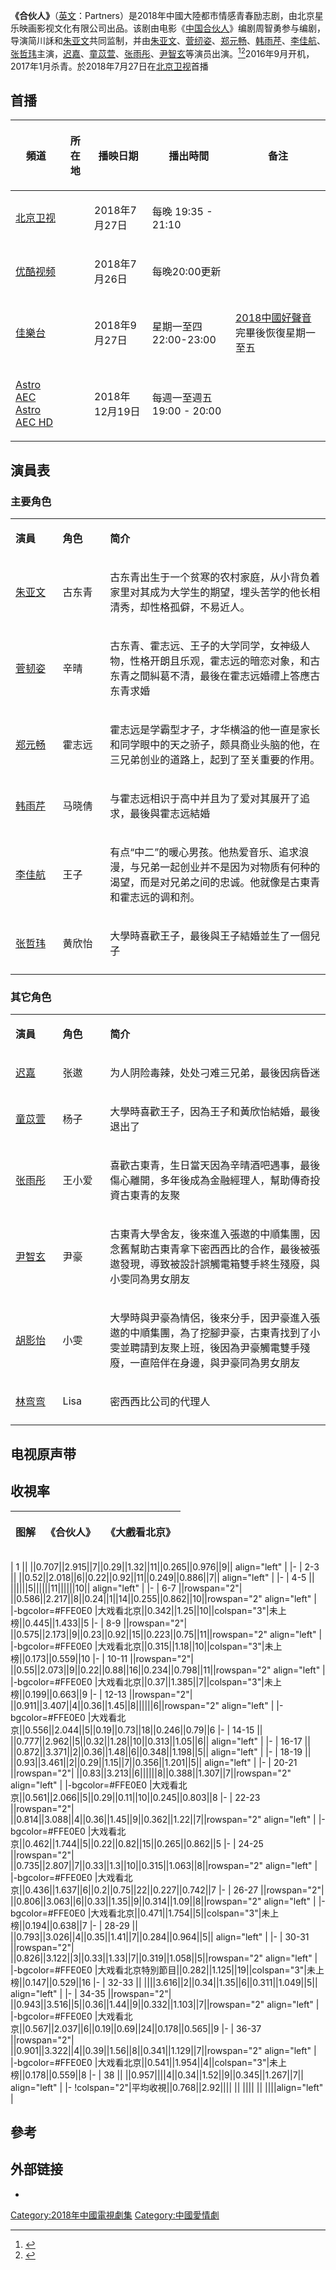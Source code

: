 {{电视节目信息框
| 颜色 = #13FF00 
| 名称 = 合伙人
| 英文名称 = Partners
| 图片 = [[file:合伙人.jpg|280px]] 
| 分类 = 都市、情感、青春、励志 
| 原创者 = 周智勇
| 编剧 = 周智勇、高正<br>[[朱亚文|朱亚文]]、林家川(剧本改编)
| 导演 = 林家川、马鸣、高正
| 演出 = [[朱亚文|朱亚文]]、[[菅韧姿|菅韧姿]]、[[郑元畅|郑元畅]]、[[韩雨芹|韩雨芹]]、[[李佳航|李佳航]]、[[张哲玮|张哲玮]]
| 国家 = {{CHN}}
| 语言 = [[現代標準漢語|漢語]] 
| 原集數 = 40集
| 出品人 = 许利民、钟佳富、李兴国、<br>姚劲波、张春平、宫玉国、<br>唐静、蔡经纬
| 制片人 = 高斌、齐俊盛<br>夏天、孙怡(联合制片)
| 监制  =简川訸、[[朱亚文|朱亚文]]
| 执行制片 = 李杰
| 制作公司 = 北京星乐映画影视文化有限公司<br>58同城影业<br>北京东方大地影视投资管理有限公司<br>国广东方网络(北京)有限公司<br>海宁坚果影视传媒股份有限公司
| 拍摄地 = {{CHN}}[[浙江省|浙江省]][[杭州市|杭州市]]、[[上海市|上海市]]、[[北京市|北京市]]
| 每集長 = 45分鐘
| 首播国家1 = {{CHN}}
| 电视网1 = [[北京衛視|北京衛視]]
| 集數1 = 
| 视频制式1 =
| 音频制式1 =
| 频道1 =
| 开始1 = {{start date|2018|07|27}}
| 结束1 = {{end date|2018|08|15}}
| 首播国家2 = {{SIN}} 
| 电视网2 = [[佳樂台|佳樂台]]
| 集數2 = 
| 视频制式2 =
| 音频制式2 =
| 频道2 =
| 开始2 = {{start date|2018|09|27}}
| 结束2 = {{end date|2018|11|23}}
| 先于 = 
| 后于 = 
| 相关剧集 = 《[[中國合伙人|中國合伙人]]》
| 官方网站 = 
}}
'''《合伙人》'''（[[英文|英文]]：Partners）是2018年中國大陸都市情感青春励志剧，由北京星乐映画影视文化有限公司出品。该剧由电影《[[中国合伙人|中国合伙人]]》编剧周智勇参与编剧，导演简川訸和[[朱亚文|朱亚文]]共同监制，并由[[朱亚文|朱亚文]]、[[菅纫姿|菅纫姿]]、[[郑元畅|郑元畅]]、[[韩雨芹|韩雨芹]]、[[李佳航|李佳航]]、[[张哲玮|张哲玮]]主演，[[迟嘉|迟嘉]]、[[童苡萱|童苡萱]]、[[张雨彤|张雨彤]]、[[尹智玄|尹智玄]]等演员出演。<ref>{{Cite web |url=http://ent.sina.com.cn/v/m/2016-12-15/doc-ifxytqav9289325.shtml |title=剧版《合伙人》热拍 朱亚文被称最会撩妹 |accessdate=2016-12-15 |archive-date=2016-12-16 |archive-url=https://web.archive.org/web/20161216165327/http://ent.sina.com.cn/v/m/2016-12-15/doc-ifxytqav9289325.shtml |dead-url=no }}</ref><ref>{{Cite web |url=http://www.chinanews.com/yl/2016/12-15/8094674.shtml |title=朱亚文出演剧版《合伙人》 强调与电影版无关联 |accessdate=2016-12-15 |archive-date=2016-12-16 |archive-url=https://web.archive.org/web/20161216095708/http://www.chinanews.com/yl/2016/12-15/8094674.shtml |dead-url=no }}</ref>2016年9月开机，2017年1月杀青。於2018年7月27日在[[北京卫视|北京卫视]]首播

==首播==
{| class="wikitable" 
|- 
!頻道||所在地||播映日期||播出時間||备注
|-
|[[北京卫视|北京卫视]]||rowspan="2"|{{CHNML}}||2018年7月27日||每晚 19:35 - 21:10||
|-
|[[优酷视频|优酷视频]]||2018年7月26日||每晚20:00更新||
|-
|[[佳樂台|佳樂台]]||{{SIN}}||2018年9月27日||星期一至四 22:00-23:00||[[2018中國好聲音|2018中國好聲音]]完畢後恢復星期一至五
|-
|[[Astro_AEC|Astro AEC<br />Astro AEC HD]]||{{MYS}}||2018年12月19日||每週一至週五 19:00 - 20:00||
|}

== 演員表 ==
===主要角色===
{|class="wikitable" width="60%" style="text-align:center"
|- style="background:blue; color:white" align=center
|style="width:15%"|'''演員'''||style="width:15%"|'''角色'''||'''简介'''
|-
|[[朱亚文|朱亚文]]||古东青||align=left|古东青出生于一个贫寒的农村家庭，从小背负着家里对其成为大学生的期望，埋头苦学的他长相清秀，却性格孤僻，不易近人。
|-
|[[菅韧姿|菅韧姿]]||辛晴||align=left|古东青、霍志远、王子的大学同学，女神级人物，性格开朗且乐观，霍志远的暗恋对象，和古东青之間糾葛不清，最後在霍志远婚禮上答應古东青求婚
|-
|[[郑元畅|郑元畅]]||霍志远||align=left|霍志远是学霸型才子，才华横溢的他一直是家长和同学眼中的天之骄子，颇具商业头脑的他，在三兄弟创业的道路上，起到了至关重要的作用。
|-
|[[韩雨芹|韩雨芹]]||马晓倩||align=left|与霍志远相识于高中并且为了爱对其展开了追求，最後與霍志远結婚
|-
|[[李佳航|李佳航]]||王子||align=left|有点“中二”的暖心男孩。他热爱音乐、追求浪漫，与兄弟一起创业并不是因为对物质有何种的渴望，而是对兄弟之间的忠诚。他就像是古東青和霍志远的调和剂。
|-
|[[张哲玮|张哲玮]]||黄欣怡||align=left|大學時喜歡王子，最後與王子結婚並生了一個兒子
|-
|}

===其它角色===
{|class="wikitable" width="60%" style="text-align:center"
|- style="background:blue; color:white" align=center
|style="width:15%"|'''演員'''||style="width:15%"|'''角色'''||'''简介'''
|-
|[[迟嘉|迟嘉]]||张遨||align=left|为人阴险毒辣，处处刁难三兄弟，最後因病昏迷
|-
|[[童苡萱|童苡萱]]||杨子||align=left|大學時喜歡王子，因為王子和黃欣怡結婚，最後退出了
|-
|[[张雨彤|张雨彤]]||王小爱||align=left|喜歡古東青，生日當天因為辛晴酒吧遇事，最後傷心離開，多年後成為金融經理人，幫助傳奇投資古東青的友聚
|-
|[[尹智玄|尹智玄]]||尹豪||align=left|古東青大學舍友，後來進入張遨的中順集團，因念舊幫助古東青拿下密西西比的合作，最後被張遨發現，導致被設計誤觸電箱雙手終生殘廢，與小雯同為男女朋友
|-
|[[胡影怡|胡影怡]]||小雯||align=left|大學時與尹豪為情侶，後來分手，因尹豪進入張遨的中順集團，為了挖腳尹豪，古東青找到了小雯並聘請到友聚上班，後因為尹豪觸電雙手殘廢，一直陪伴在身邊，與尹豪同為男女朋友
|-
|[[林弯弯|林弯弯]]||Lisa||align=left|密西西比公司的代理人
|-
|}

==电视原声带==
{{tracklist 
| extra_column    = 演唱
| title1         = 单行线
| note1          = 片头曲
| extra1         = [[李琦|李琦]]

| title2         = 我爱你 像命中注定的逃不了
| note2          = 片尾曲
| extra2         = [[何洁|何洁]]

| title3         = 三度和旋
| note3          = 插曲
| extra3         = [[劉瑞琦|劉瑞琦]]

| title4         = 來不及
| note4          = 插曲
| extra4         = [[劉瑞琦|劉瑞琦]]

| title5         = 年華落
| note5          = 插曲
| extra5         = [[孫露|孫露]]
 
| title6         = 誰
| note6          = 插曲
| extra6         = [[張倫碩|張倫碩]]  

| title7         = 情人
| note7          = 插曲
| extra7         = [[李琦|李琦]]

| title8         = 逝去的愛 Love is over
| note8          = 插曲
| extra8         = [[李琦|李琦]]

| title9          = 這樣愛你
| note9           = 插曲
| extra9          = [[張倫碩|張倫碩]]
}}

== 收視率 ==
{| class="wikitable" style="height:2.6em"
|-
!图解
|{{legend3}} 《合伙人》
|{{legend3|#FFE0E0}} 《大戲看北京》
|}
{{收视率表格
| 收视地区 = {{CHN}}
| 表格宽度 = 100%
| 標題背景顏色 = #F0E68C
| 字号 = 95%
| 频道 = 北京卫视
| 首播 = yes
| 多数据来源 = yes
| 数据来源 = CSM52城市网
| 数据来源1 = CSM全国网
| 数据来源2 = CSM16省网
| num_column = 12
| num_row = 2
| 备注 = yes
| 备注宽度 = 25%
}}
| 1 || {{FULLDATE|time=2018-7-27}} ||0.707||2.915||7||0.29||1.32||11||0.265||0.976||9|| align="left" | {{small|[[浙江卫视|浙江]]《陪讀媽媽》完結}}
|-
| 2-3 || {{FULLDATE|time=2018-7-28}} ||0.52||2.018||6||0.22||0.92||11||0.249||0.886||7|| align="left" | 
|-
| 4-5 || {{FULLDATE|time=2018-7-29}} ||{{color|blue|'''0.467'''}}||{{color|blue|'''1.791'''}}||5||{{color|blue|'''0.19'''}}||{{color|blue|'''0.79'''}}||11||{{color|blue|'''0.182'''}}||{{color|blue|'''0.616'''}}||10|| align="left" | 
|-
| 6-7 ||rowspan="2"| {{FULLDATE|time=2018-7-30}} ||0.586||2.217||8||0.24||1||14||0.255||0.862||10||rowspan="2" align="left" | 
|-bgcolor=#FFE0E0
|大戏看北京||0.342||1.25||10||colspan="3"|未上榜||0.445||1.433||5
|-
| 8-9 ||rowspan="2"| {{FULLDATE|time=2018-7-31}} ||0.575||2.173||9||0.23||0.92||15||0.223||0.75||11||rowspan="2" align="left" | {{small|[[CCTV-1|CCTV-1]]《岁岁年年柿柿红》完結}}
|-bgcolor=#FFE0E0
|大戏看北京||0.315||1.18||10||colspan="3"|未上榜||0.173||0.559||10
|-
| 10-11 ||rowspan="2"| {{FULLDATE|time=2018-8-1}} ||0.55||2.073||9||0.22||0.88||16||0.234||0.798||11||rowspan="2" align="left" | {{small|[[CCTV-1|CCTV-1]]《最美的青春》開播<br>[[東方卫视|東方]]、[[江苏卫视|江苏]]《猎毒人》完結}}
|-bgcolor=#FFE0E0
|大戏看北京||0.37||1.385||7||colspan="3"|未上榜||0.199||0.663||9
|-
| 12-13 ||rowspan="2"| {{FULLDATE|time=2018-8-2}} ||0.911||3.407||4||0.36||1.45||8||{{color|red|'''0.358'''}}||{{color|red|'''1.203'''}}||6||rowspan="2" align="left" | {{small|[[東方卫视|東方]]、[[浙江卫视|浙江]]《愛情進化論》、[[江苏卫视|江苏]]《香蜜沉沉燼如霜》開播}}
|-bgcolor=#FFE0E0
|大戏看北京||0.556||2.044||5||0.19||0.73||18||0.246||0.79||6
|-
| 14-15 || {{FULLDATE|time=2018-8-3}} ||0.777||2.962||5||0.32||1.28||10||0.313||1.05||6|| align="left" | {{small|[[CCTV-8|CCTV-8]]《開封府》完結，《執行利劍》同日開播}}
|-
| 16-17 || {{FULLDATE|time=2018-8-4}} ||0.872||3.371||2||0.36||1.48||6||0.348||1.198||5|| align="left" | 
|-
| 18-19 || {{FULLDATE|time=2018-8-5}} ||0.93||3.461||2||0.29||1.15||7||0.356||1.201||5|| align="left" | 
|-
| 20-21 ||rowspan="2"| {{FULLDATE|time=2018-8-6}} ||0.83||3.213||6||{{color|red|'''0.41'''}}||{{color|red|'''1.64'''}}||8||0.388||1.307||7||rowspan="2" align="left" | 
|-bgcolor=#FFE0E0
|大戏看北京||0.561||2.066||5||0.29||0.11||10||0.245||0.803||8
|-
| 22-23 ||rowspan="2"| {{FULLDATE|time=2018-8-7}} ||0.814||3.088||4||0.36||1.45||9||0.362||1.22||7||rowspan="2" align="left" | 
|-bgcolor=#FFE0E0
|大戏看北京||0.462||1.744||5||0.22||0.82||15||0.265||0.862||5
|-
| 24-25 ||rowspan="2"| {{FULLDATE|time=2018-8-8}} ||0.735||2.807||7||0.33||1.3||10||0.315||1.063||8||rowspan="2" align="left" | 
|-bgcolor=#FFE0E0
|大戏看北京||0.436||1.637||6||0.2||0.75||22||0.227||0.742||7
|-
| 26-27 ||rowspan="2"| {{FULLDATE|time=2018-8-9}} ||0.806||3.063||6||0.33||1.35||9||0.314||1.09||8||rowspan="2" align="left" | 
|-bgcolor=#FFE0E0
|大戏看北京||0.471||1.754||5||colspan="3"|未上榜||0.194||0.638||7
|-
| 28-29 || {{FULLDATE|time=2018-8-10}} ||0.793||3.026||4||0.35||1.41||7||0.284||0.964||5|| align="left" | 
|-
| 30-31 ||rowspan="2"| {{FULLDATE|time=2018-8-11}} ||0.826||3.122||3||0.33||1.33||7||0.319||1.058||5||rowspan="2" align="left" | 
|-bgcolor=#FFE0E0
|大戏看北京特別節目||0.282||1.125||19||colspan="3"|未上榜||0.147||0.529||16
|-
| 32-33 || {{FULLDATE|time=2018-8-12}} ||{{color|red|'''0.989'''}}||3.616||2||0.34||1.35||6||0.311||1.049||5|| align="left" | 
|-
| 34-35 ||rowspan="2"| {{FULLDATE|time=2018-8-13}} ||0.943||3.516||5||0.36||1.44||9||0.332||1.103||7||rowspan="2" align="left" | {{small|[[湖南卫视|湖南]]《甜蜜暴擊》完結<br>52城數據缺湛江}}
|-bgcolor=#FFE0E0
|大戏看北京||0.567||2.037||6||0.19||0.69||24||0.178||0.565||9
|-
| 36-37 ||rowspan="2"| {{FULLDATE|time=2018-8-14}} ||0.901||3.322||4||0.39||1.56||8||0.341||1.129||7||rowspan="2" align="left" | {{small|[[湖南卫视|湖南]]《天盛長歌》開播}}
|-bgcolor=#FFE0E0
|大戏看北京||0.541||1.954||4||colspan="3"|未上榜||0.178||0.559||8 
|-
| 38 || {{FULLDATE|time=2018-8-15}} ||0.957||{{color|red|'''3.8'''}}||4||0.34||1.52||9||0.345||1.267||7|| align="left" | {{small|52城數據缺廈門<br>16省網收視缺福建}}
|-
!colspan="2"|平均收視||0.768||2.92||{{n/a}}|| || ||{{n/a}}|| || ||{{n/a}}||align="left" |
{{收视率表格/End
| 同时段节目 =#*[[CCTV-1|CCTV-1]]：《[[岁岁年年柿柿红|岁岁年年柿柿红]]》／《[[最美的青春|最美的青春]]》
#*[[CCTV-8|CCTV-8]]：《[[开封府_(電視劇)|开封府]]》／《[[執行利劍|執行利劍]]》
#*[[湖南卫视|湖南]]：《[[甜蜜暴擊|甜蜜暴擊]]》／《[[天盛長歌|天盛長歌]]》
#*[[东方卫视|東方]]：《[[獵毒人|獵毒人]]》／《[[爱情进化论|爱情进化论]]》
#*[[浙江卫视|浙江]]：《[[陪讀媽媽|陪讀媽媽]]》／《[[爱情进化论|爱情进化论]]》
#*[[江苏卫视|江苏]]：《[[獵毒人|獵毒人]]》／《[[香蜜沉沉燼如霜|香蜜沉沉燼如霜]]》
| CSM = yes
| CCTV = yes
| 其他备注 = CSM16省网排名不含央视
# 收視最低的集數及份額以{{color|blue|'''藍色'''}}表示，收視最高的集數集及份額以{{color|red|'''紅色'''}}表示
# 资料来源：[http://weibo.com/tvthings 卫视这些事儿]、[http://weibo.com/u/5260565381 TV未知数]、[http://weibo.com/moussehan 卫视走光了]、[http://weibo.com/u/1302186735 数据狮]
}}

== 參考 ==
{{reflist}}

== 外部链接 ==
*{{新浪微博|5978467853|电视剧合伙人}}
{{電視節目的變遷
|電視台 = {{CHNML}} [[北京卫视|北京卫视]]
|播放檔次 = 品质剧场<br>7月27日及8月15日 19:35 - 20:05
|節目名稱 = 合伙人<br>（2018年7月27日－2018年8月15日）
|上一節目 = [[面具_(电视剧)|面具]]<br>（2018年7月6日－2018年7月27日）
|下一節目 = [[那些年，我们正年轻|那些年，我们正年轻]]<br>（2018年8月15日－2018年9月6日）
}}
{{電視節目的變遷
|電視台   = {{SIN}} [[佳樂台|佳樂台]]
|播放檔次 = 「10點黃金劇」<br>[[2018中國好聲音|2018中國好聲音]]完畢後恢復星期一至五
|節目名稱 = 合伙人<br>（2018年9月27日-2018年11月23日）
|上一節目 = [[高塔公主|高塔公主]]<br>（2018年8月16日－2018年9月26日）
|下一節目 = [[創業時代|創業時代]]<br>（2018年11月26日-2019年1月29日）
}}
{{電視節目的變遷
|電視台= {{MYS}} [[Astro_AEC|Astro AEC、Astro AEC HD]]
|播放檔次 = 星期一至五 19:00 - 20:00
|節目名稱 = 合伙人<br />（2018年12月19日 - 2019年2月19日）
|上一節目 = [[我的青春遇见你|我的青春遇见你]]<br />（2018年10月3日 - 2018年12月18日）
|下一節目 = [[月嫂先生|月嫂先生]]<br/> 2019年2月20日 - 2019年
}}
{{北京卫视电视剧}}
{{Astro AEC剧集列表}}

{{DEFAULTSORT:H合}}
[[Category:2018年中國電視劇集|Category:2018年中國電視劇集]]
[[Category:中國愛情劇|Category:中國愛情劇]]